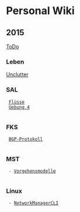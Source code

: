 = Personal Wiki =

== 2015 ==
[[ToDo]]

=== Leben ===
[[Unclutter]]

=== SAL ===
  [[Flüsse]]
  [[Uebung 4]]
  
=== FKS ===
  [[BGP-Protokoll]]
  
=== MST ===
  - [[Vorgehensmodelle]]
  
=== Linux ===
  - [[NetworkManagerCLI]]
